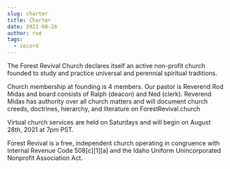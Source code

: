 ```yaml
---
slug: charter
title: Charter
date: 2021-08-26
author: rod
tags:
  - record
---
```

The Forest Revival Church declares itself an active non-profit church founded to study and practice universal and perennial spiritual traditions.

Church membership at founding is 4 members. Our pastor is Reverend Rod Midas and board consists of Ralph (deacon) and Ned (clerk). Reverend Midas has authority over all church matters and will document church creeds, doctrines, hierarchy, and literature on ForestRevival.church

Virtual church services are held on Saturdays and will begin on August 28th, 2021 at 7pm PST.

Forest Revival is a free, independent church operating in congruence with Internal Revenue Code 508\[c]\[1]\[a] and the Idaho Uniform Unincorporated Nonprofit Association Act.